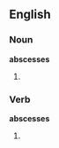 ==English==

===Noun===
'''abscesses'''

# {{plural of|abscess}}

===Verb===
'''abscesses'''

# {{third-person singular of|abscess}}